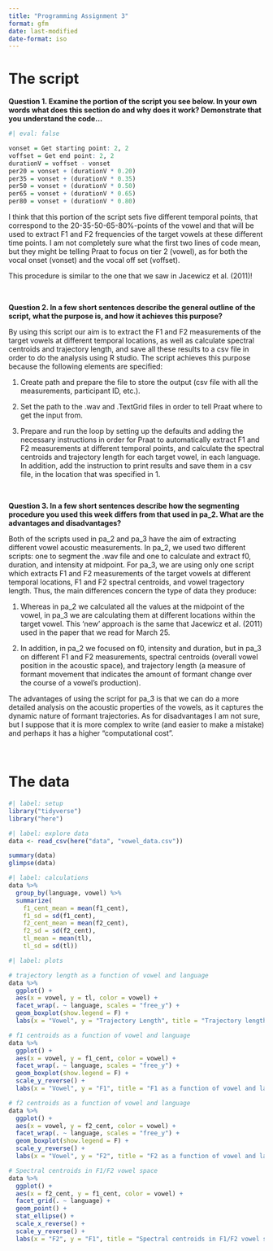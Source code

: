 ```yaml
---
title: "Programming Assignment 3"
format: gfm
date: last-modified
date-format: iso
---
```


# The script
**Question 1. Examine the portion of the script you see below. In your own words what does this section do and why does it work? Demonstrate that you understand the code…**

```r
#| eval: false

vonset = Get starting point: 2, 2
voffset = Get end point: 2, 2
durationV = voffset - vonset
per20 = vonset + (durationV * 0.20)
per35 = vonset + (durationV * 0.35)
per50 = vonset + (durationV * 0.50)
per65 = vonset + (durationV * 0.65)
per80 = vonset + (durationV * 0.80)
```

I think that this portion of the script sets five different temporal points, that correspond to the 20-35-50-65-80%-points of the vowel and that will be used to extract F1 and F2 frequencies of the target vowels at these different time points. I am not completely sure what the first two lines of code mean, but they might be telling Praat to focus on tier 2 (vowel), as for both the vocal onset (vonset) and the vocal off set (voffset). 

This procedure is similar to the one that we saw in Jacewicz et al. (2011)! 

<br>


**Question 2. In a few short sentences describe the general outline of the script, what the purpose is, and how it achieves this purpose?**

By using this script our aim is to extract the F1 and F2 measurements of the target vowels at different temporal locations, as well as calculate spectral centroids and trajectory length, and save all these results to a csv file in order to do the analysis using R studio. The script achieves this purpose because the following elements are specified:

  1. Create path and prepare the file to store the output (csv file with all the measurements, participant ID, etc.).
  
  2. Set the path to the .wav and .TextGrid files in order to tell Praat where to get the input from.
  
  3. Prepare and run the loop by setting up the defaults and adding the necessary instructions in order for Praat to automatically extract F1 and F2 measurements at different temporal points, and calculate the spectral centroids and trajectory length for each target vowel, in each language. In addition, add the instruction to print results and save them in a csv file, in the location that was specified in 1. 

<br>

**Question 3. In a few short sentences describe how the segmenting procedure you used this week differs from that used in pa_2. What are the advantages and disadvantages?**

Both of the scripts used in pa_2 and pa_3 have the aim of extracting different vowel acoustic measurements. In pa_2, we used two different scripts: one to segment the .wav file and one to calculate and extract f0, duration, and intensity at midpoint. For pa_3, we are using only one script which extracts F1 and F2 measurements of the target vowels at different temporal locations, F1 and F2 spectral centroids, and vowel tragectory length. Thus, the main differences concern the type of data they produce: 

  1. Whereas in pa_2 we calculated all the values at the midpoint of the vowel, in pa_3 we are calculating them at different locations within the target vowel. This 'new' approach is the same that Jacewicz et al. (2011) used in the paper that we read for March 25.
  
  2. In addition, in pa_2 we focused on f0, intensity and duration, but in pa_3 on different F1 and F2 measurements, spectral centroids (overall vowel position in the acoustic space), and trajectory length (a measure of formant movement that indicates the amount of formant change over the course of a vowel's production). 
  
The advantages of using the script for pa_3 is that we can do a more detailed analysis on the acoustic properties of the vowels, as it captures the dynamic nature of formant trajectories. As for disadvantages I am not sure, but I suppose that it is more complex to write (and easier to make a mistake) and perhaps it has a higher "computational cost".

<br>

# The data
```r
#| label: setup
library("tidyverse")
library("here")

```


```r
#| label: explore data
data <- read_csv(here("data", "vowel_data.csv"))

summary(data)
glimpse(data)

```


```r
#| label: calculations
data %>%
  group_by(language, vowel) %>%
  summarize(
    f1_cent_mean = mean(f1_cent), 
    f1_sd = sd(f1_cent),
    f2_cent_mean = mean(f2_cent),
    f2_sd = sd(f2_cent),
    tl_mean = mean(tl),
    tl_sd = sd(tl))
```


```r
#| label: plots

# trajectory length as a function of vowel and language
data %>%
  ggplot() +
  aes(x = vowel, y = tl, color = vowel) +
  facet_wrap(. ~ language, scales = "free_y") +
  geom_boxplot(show.legend = F) +
  labs(x = "Vowel", y = "Trajectory Length", title = "Trajectory length as a function of vowel and language")

# f1 centroids as a function of vowel and language
data %>%
  ggplot() +
  aes(x = vowel, y = f1_cent, color = vowel) +
  facet_wrap(. ~ language, scales = "free_y") +
  geom_boxplot(show.legend = F) +
  scale_y_reverse() +
  labs(x = "Vowel", y = "F1", title = "F1 as a function of vowel and language")

# f2 centroids as a function of vowel and language
data %>%
  ggplot() +
  aes(x = vowel, y = f2_cent, color = vowel) +
  facet_wrap(. ~ language, scales = "free_y") +
  geom_boxplot(show.legend = F) +
  scale_y_reverse() +
  labs(x = "Vowel", y = "F2", title = "F2 as a function of vowel and language")

# Spectral centroids in F1/F2 vowel space
data %>%
  ggplot() +
  aes(x = f2_cent, y = f1_cent, color = vowel) +
  facet_grid(. ~ language) +
  geom_point() +
  stat_ellipse() +
  scale_x_reverse() +
  scale_y_reverse() +
  labs(x = "F2", y = "F1", title = "Spectral centroids in F1/F2 vowel space by language")

```







